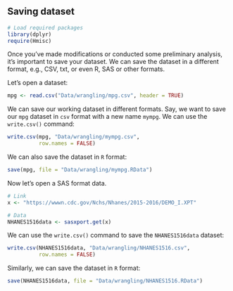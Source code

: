 ## Saving dataset {.unnumbered}

```r
# Load required packages
library(dplyr)
require(Hmisc)
```

::: callout-tip
Once you've made modifications or conducted some preliminary analysis, it's important to save your dataset. We can save the dataset in a different format, e.g., CSV, txt, or even R, SAS or other formats.
:::

Let's open a dataset:

```r
mpg <- read.csv("Data/wrangling/mpg.csv", header = TRUE)
```

We can save our working dataset in different formats. Say, we want to save our `mpg` dataset in `csv` format with a new name `mympg`. We can use the `write.csv()` command:

```r
write.csv(mpg, "Data/wrangling/mympg.csv", 
          row.names = FALSE)
```

We can also save the dataset in `R` format:

```r
save(mpg, file = "Data/wrangling/mympg.RData")
```

Now let's open a SAS format data.

```r
# Link
x <- "https://wwwn.cdc.gov/Nchs/Nhanes/2015-2016/DEMO_I.XPT"

# Data
NHANES1516data <- sasxport.get(x)
```

We can use the `write.csv()` command to save the `NHANES1516data` dataset:

```r
write.csv(NHANES1516data, "Data/wrangling/NHANES1516.csv", 
          row.names = FALSE)
```

Similarly, we can save the dataset in `R` format:

```r
save(NHANES1516data, file = "Data/wrangling/NHANES1516.RData")
```
